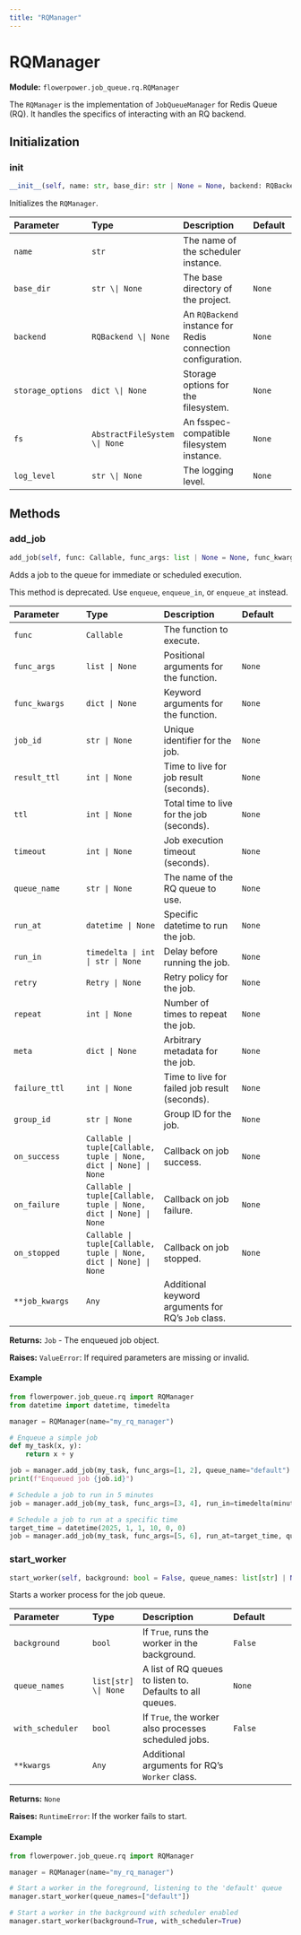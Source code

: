 ```yaml
---
title: "RQManager"
---
```


# RQManager

**Module:** `flowerpower.job_queue.rq.RQManager`

The `RQManager` is the implementation of `JobQueueManager` for Redis Queue (RQ). It handles the specifics of interacting with an RQ backend.

## Initialization

### __init__
```python
__init__(self, name: str, base_dir: str | None = None, backend: RQBackend | None = None, storage_options: dict | None = None, fs: AbstractFileSystem | None = None, log_level: str | None = None)
```

Initializes the `RQManager`.

| Parameter | Type | Description | Default |
|:----------|:-----|:------------|:--------|
| `name` | `str` | The name of the scheduler instance. | |
| `base_dir` | `str \| None` | The base directory of the project. | `None` |
| `backend` | `RQBackend \| None` | An `RQBackend` instance for Redis connection configuration. | `None` |
| `storage_options` | `dict \| None` | Storage options for the filesystem. | `None` |
| `fs` | `AbstractFileSystem \| None` | An fsspec-compatible filesystem instance. | `None` |
| `log_level` | `str \| None` | The logging level. | `None` |

## Methods

### add_job
```python
add_job(self, func: Callable, func_args: list | None = None, func_kwargs: dict | None = None, job_id: str | None = None, result_ttl: int | None = None, ttl: int | None = None, timeout: int | None = None, queue_name: str | None = None, run_at: datetime | None = None, run_in: timedelta | int | str | None = None, retry: Retry | None = None, repeat: int | None = None, meta: dict | None = None, failure_ttl: int | None = None, group_id: str | None = None, on_success: Callable | tuple[Callable, tuple | None, dict | None] | None = None, on_failure: Callable | tuple[Callable, tuple | None, dict | None] | None = None, on_stopped: Callable | tuple[Callable, tuple | None, dict | None] | None = None, **job_kwargs)
```

Adds a job to the queue for immediate or scheduled execution.

::: {.callout-note}
This method is deprecated. Use `enqueue`, `enqueue_in`, or `enqueue_at` instead.
:::

| Parameter | Type | Description | Default |
|:----------|:-----|:------------|:--------|
| `func` | `Callable` | The function to execute. | |
| `func_args` | `list | None` | Positional arguments for the function. | `None` |
| `func_kwargs` | `dict | None` | Keyword arguments for the function. | `None` |
| `job_id` | `str | None` | Unique identifier for the job. | `None` |
| `result_ttl` | `int | None` | Time to live for job result (seconds). | `None` |
| `ttl` | `int | None` | Total time to live for the job (seconds). | `None` |
| `timeout` | `int | None` | Job execution timeout (seconds). | `None` |
| `queue_name` | `str | None` | The name of the RQ queue to use. | `None` |
| `run_at` | `datetime | None` | Specific datetime to run the job. | `None` |
| `run_in` | `timedelta | int | str | None` | Delay before running the job. | `None` |
| `retry` | `Retry | None` | Retry policy for the job. | `None` |
| `repeat` | `int | None` | Number of times to repeat the job. | `None` |
| `meta` | `dict | None` | Arbitrary metadata for the job. | `None` |
| `failure_ttl` | `int | None` | Time to live for failed job result (seconds). | `None` |
| `group_id` | `str | None` | Group ID for the job. | `None` |
| `on_success` | `Callable | tuple[Callable, tuple | None, dict | None] | None` | Callback on job success. | `None` |
| `on_failure` | `Callable | tuple[Callable, tuple | None, dict | None] | None` | Callback on job failure. | `None` |
| `on_stopped` | `Callable | tuple[Callable, tuple | None, dict | None] | None` | Callback on job stopped. | `None` |
| `**job_kwargs` | `Any` | Additional keyword arguments for RQ's `Job` class. | |

**Returns:** `Job` - The enqueued job object.

**Raises:** `ValueError`: If required parameters are missing or invalid.

#### Example

```python
from flowerpower.job_queue.rq import RQManager
from datetime import datetime, timedelta

manager = RQManager(name="my_rq_manager")

# Enqueue a simple job
def my_task(x, y):
    return x + y

job = manager.add_job(my_task, func_args=[1, 2], queue_name="default")
print(f"Enqueued job {job.id}")

# Schedule a job to run in 5 minutes
job = manager.add_job(my_task, func_args=[3, 4], run_in=timedelta(minutes=5), queue_name="default")

# Schedule a job to run at a specific time
target_time = datetime(2025, 1, 1, 10, 0, 0)
job = manager.add_job(my_task, func_args=[5, 6], run_at=target_time, queue_name="default")
```

### start_worker
```python
start_worker(self, background: bool = False, queue_names: list[str] | None = None, with_scheduler: bool = False, **kwargs)
```

Starts a worker process for the job queue.

| Parameter | Type | Description | Default |
|:----------|:-----|:------------|:--------|
| `background` | `bool` | If `True`, runs the worker in the background. | `False` |
| `queue_names` | `list[str] \| None` | A list of RQ queues to listen to. Defaults to all queues. | `None` |
| `with_scheduler` | `bool` | If `True`, the worker also processes scheduled jobs. | `False` |
| `**kwargs` | `Any` | Additional arguments for RQ's `Worker` class. | |

**Returns:** `None`

**Raises:** `RuntimeError`: If the worker fails to start.

#### Example

```python
from flowerpower.job_queue.rq import RQManager

manager = RQManager(name="my_rq_manager")

# Start a worker in the foreground, listening to the 'default' queue
manager.start_worker(queue_names=["default"])

# Start a worker in the background with scheduler enabled
manager.start_worker(background=True, with_scheduler=True)
```
